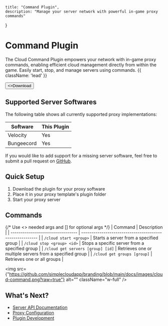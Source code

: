     title: "Command Plugin",
    description: "Manage your server network with powerful in-game proxy commands"
}

# Command Plugin

The Cloud Command Plugin empowers your network with in-game proxy commands, enabling efficient cloud management directly from within the game. Easily start, stop, and manage servers using commands. {{ className: 'lead' }}

<Button href="https://github.com/theSimpleCloud/command-plugin/releases" arrow="right">
    <>Download</>
</Button>

## Supported Server Softwares

The following table shows all currently supported proxy implementations:

| Software   | This Plugin |
| ---------- | ----------- |
| Velocity   | Yes         |      
| Bungeecord | Yes         | 

If you would like to add support for a missing server software, feel free to submit a pull request on [GitHub](https://github.com/theSimpleCloud/command-plugin).

## Quick Setup

1. Download the plugin for your proxy software
2. Place it in your proxy template's plugin folder
3. Start your proxy server

## Commands

{/* Use <> needed args and [] for optional args */}
| Command                           | Description                                              |
| --------------------------------- | -------------------------------------------------------- |
| `/cloud start <group>`            | Starts a server from a specified group                   |
| `/cloud stop <group> <id>`        | Stops a specific server from a specified group           |
| `/cloud get servers [group] [id]` | Retrieves one or multiple servers from a specified group |
| `/cloud get groups [group]`        | Retrieves one or all groups                              |

<img
    src={"https://github.com/simplecloudapp/branding/blob/main/docs/images/cloud-command.png?raw=true"}
    alt=""
    className="w-full"
/>

## What's Next?

- [Server API Documentation](/api#server)
- [Proxy Configuration](/proxy)
- [Plugin Development](/plugins)